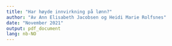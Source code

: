 ```yaml
---
title: "Har høyde innvirkning på lønn?"
author: "Av Ann Elisabeth Jacobsen og Heidi Marie Rolfsnes"
date: "November 2021"
output: pdf_document
lang: nb-NO
---
```


